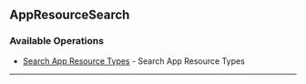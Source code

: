 
## AppResourceSearch

### Available Operations

* [Search App Resource Types](/app_resource_search/search_app_resource_types) - Search App Resource Types

---
<SearchAppResourceTypes />
